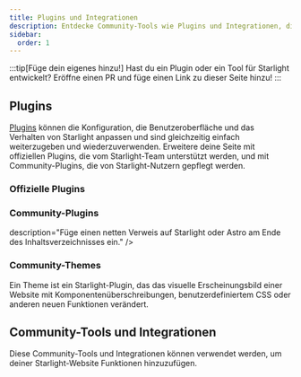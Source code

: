 ```yaml
---
title: Plugins und Integrationen
description: Entdecke Community-Tools wie Plugins und Integrationen, die Starlight erweitern!
sidebar:
  order: 1
---
```


:::tip[Füge dein eigenes hinzu!]
Hast du ein Plugin oder ein Tool für Starlight entwickelt?
Eröffne einen PR und füge einen Link zu dieser Seite hinzu!
:::

## Plugins

[Plugins](/de/reference/plugins/) können die Konfiguration, die Benutzeroberfläche und das Verhalten von Starlight anpassen und sind gleichzeitig einfach weiterzugeben und wiederzuverwenden.
Erweitere deine Seite mit offiziellen Plugins, die vom Starlight-Team unterstützt werden, und mit Community-Plugins, die von Starlight-Nutzern gepflegt werden.

### Offizielle Plugins

<CardGrid>
	<LinkCard
		href="/de/guides/site-search/#algolia-docsearch"
		title="Algolia DocSearch"
		description="Ersetze Pagefind, den Standard-Suchanbieter, durch Algolia DocSearch."
	/>
</CardGrid>

### Community-Plugins

<CardGrid>
	<LinkCard
		href="https://github.com/HiDeoo/starlight-links-validator"
		title="starlight-links-validator"
		description="Überprüfe deine Starlight-Seiten auf defekte Links."
	/>
	<LinkCard
		href="https://github.com/HiDeoo/starlight-typedoc"
		title="starlight-typedoc"
		description="Erstelle Starlight-Seiten aus TypeScript mit TypeDoc."
	/>
	<LinkCard
		href="https://github.com/HiDeoo/starlight-blog"
		title="starlight-blog"
		description="Füge einen Blog zu deiner Dokumentationsseite hinzu."
	/>
	<LinkCard
		href="https://github.com/HiDeoo/starlight-openapi"
		title="starlight-openapi"
		description="Erstelle Dokumentationsseiten aus OpenAPI/Swagger-Spezifikationen."
	/>
	<LinkCard
		href="https://github.com/HiDeoo/starlight-obsidian"
		title="starlight-obsidian"
		description="Veröffentliche Obsidian-Tresore auf deiner Starlight-Website."
	/>
	<LinkCard
		href="https://astro-ghostcms.xyz/intro/starlight/install/"
		title="starlight-ghostcms"
		description="Füge deine GhostCMS-Blogbeiträge neben deinen Starlight Docs ein."
	/>
	<LinkCard
		href="https://github.com/HiDeoo/starlight-image-zoom"
		title="starlight-image-zoom"
		description="Füge deinen Dokumentationsbildern Zoomfunktionen hinzu."
	/>
	<LinkCard
		href="https://github.com/lorenzolewis/starlight-utils"
		title="starlight-utils"
		description="Erweitere Starlight mit einer Sammlung von allgemeinen Dienstprogrammen."
	/>
	<LinkCard
		href="https://github.com/trueberryless/starlight-view-modes"
		title="starlight-view-modes"
		description="Füge deiner Dokumentations-Website verschiedene Ansichtsmodi hinzu."
	/>
	<LinkCard
		href="https://github.com/HiDeoo/starlight-versions"
		title="starlight-versions"
		description="Versioniere deine Starlight-Dokumentationsseiten."
	/>
	<LinkCard
		href="https://inox-tools.fryuni.dev/star-warp"
		title="star-warp"
		description="Warp-Drive durch die Suchergebnisse in deiner Dokumentation."
	/>
	<LinkCard
		href="https://github.com/HiDeoo/starlight-heading-badges"
		title="starlight-heading-badges"
		description="Füge Abzeichen zu deinen Markdown- und MDX-Überschriften hinzu."
	/>
	<LinkCard
		href="https://github.com/Fevol/starlight-site-graph"
		title="starlight-site-graph"
		description="Füge einen interaktives Graphen in die Seitenleiste deiner Seite ein."
	/>
	<LinkCard
		href="https://github.com/HiDeoo/starlight-sidebar-topics"
		title="starlight-sidebar-topics"
		description="Unterteile deine Dokumentation in verschiedene Abschnitte, die jeweils eine eigene Seitenleiste haben."
	/>
	<LinkCard
		href="https://github.com/trueberryless-org/starlight-sidebar-topics-dropdown"
		title="starlight-sidebar-topics-dropdown"
		description="Teile deine Dokumentseite in mehrere Unterseiten auf und wechsle zwischen ihnen mit einem Dropdown-Menü in der Seitenleiste."
	/>
        <LinkCard 
                href="https://github.com/trueberryless-org/starlight-cooler-credit" 
                title="starlight-cooler-credit" 
                 
description="Füge einen netten Verweis auf Starlight oder Astro am Ende des Inhaltsverzeichnisses ein." 
        /> 
        <LinkCard 
                href="https://github.com/trueberryless-org/starlight-contributor-list" 
                title="starlight-contributor-list" 
                description="Zeigt eine Liste aller Mitwirkenden an Ihrem Projekt an." 
        />
</CardGrid>

### Community-Themes

Ein Theme ist ein Starlight-Plugin, das das visuelle Erscheinungsbild einer Website mit Komponentenüberschreibungen, benutzerdefiniertem CSS oder anderen neuen Funktionen verändert.

<CardGrid>
	<LinkCard
		href="https://github.com/HiDeoo/starlight-theme-rapide"
		title="starlight-theme-rapide"
		description="Starlight-Theme inspiriert vom Visual Studio Code Vitesse-Theme."
	/>
	<LinkCard
		href="https://github.com/Fevol/starlight-theme-obsidian"
		title="starlight-theme-obsidian"
		description="Starlight-Theme inspiriert vom Obsidian Publish-Websites-Theme."
	/>
	<LinkCard
		href="https://github.com/TheOtterlord/catppuccin-starlight"
		title="catppuccin-starlight"
		description="Beruhigendes Pastelltheme für Starlight"
	/>
</CardGrid>

## Community-Tools und Integrationen


Diese Community-Tools und Integrationen können verwendet werden, um deiner Starlight-Website Funktionen hinzuzufügen.

<CardGrid>
	<LinkCard
		href="https://www.feelback.dev/blog/new-astro-starlight-integration/"
		title="FeelBack"
		description="Füge ein Nutzer-Feedback-System zu deinen Docs-Seiten hinzu."
	/>
	<LinkCard
		href="https://github.com/val-town/notion-to-astro"
		title="notion-to-astro"
		description="Konvertiere Notion-Exporte in Astro Starlight-Dokumente."
	/>
	<LinkCard
		href="https://github.com/mattjennings/astro-live-code"
		title="astro-live-code"
		description="Rendere deine MDX-Codeblöcke als interaktive Komponenten."
	/>
	<LinkCard
		href="https://github.com/HiDeoo/starlight-i18n"
		title="starlight-i18n"
		description="Visual Studio Code-Erweiterung, die bei der Übersetzung von Starlight-Seiten hilft."
	/>
	<LinkCard
		href="https://github.com/HiDeoo/starlight-package-managers"
		title="starlight-package-managers"
		description="Zeige schnell npm-bezogene Befehle für mehrere Paketmanager an."
	/>
	<LinkCard
		href="https://github.com/HiDeoo/starlight-showcases"
		title="starlight-showcases"
		description="Ein Set von Starlight-Komponenten zum Erstellen von Schaufensterseiten."
	/>
	<LinkCard
		href="https://github.com/HiDeoo/generator-starlight-plugin"
		title="@hideoo/starlight-plugin"
		description="Ein Generator, um schnell Starlight-Plugins zu erstellen."
	/>
</CardGrid>
